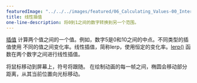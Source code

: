---
featuredImage: "../../../images/featured/06_Calculating_Values-00_Interpolate-thumbnail.png"
title: 线性插值
one-line-description: 将0到1之间的数字转换到另一个范围。
---

<a href="https://developer.mozilla.org/en-US/docs/Glossary/Interpolation" target="_blank">插值</a>
计算两个值之间的一个值。例如，数字5是0和10之间的中点。不同类型的插值使用
不同的值之间变化率。线性插值，简称lerp，使用恒定的变化率。<a href="https://p5js.org/reference/#/p5/lerp" target="_blank">lerp()</a>
函数在两个数字之间进行线性插值。

将鼠标移动到屏幕上，符号将跟随。
在绘制动画的每一帧之间，椭圆会移动部分距离，从其当前位置向光标移动。
